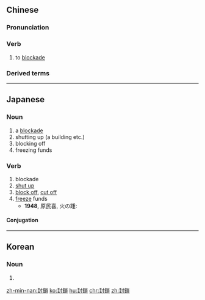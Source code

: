 {{also|封锁}}
==Chinese==
{{zh-forms|s=封锁}}

===Pronunciation===
{{zh-pron
|m=fēngsuǒ
|c=fung1 so2
|h=pfs=fûng-só
|mn=hong-só
|cat=v
}}

===Verb===
{{zh-verb}}

# to [[blockade]]

===Derived terms===
{{zh-der|封鎖線}}

{{zh-cat|Intermediate}}

----

==Japanese==
{{ja-kanjitab|ふう|さ|yomi=on}}

===Noun===
{{ja-noun|ふうさ}}

# a [[blockade]]
# shutting up (a building etc.)
# blocking off
# freezing funds

===Verb===
{{ja-verb-suru|ふうさ}}

# blockade
# [[shut up]] {{gloss|close a building etc. so that no one can enter}}
# [[block off]], [[cut off]]
# [[freeze]] funds
#* '''1948''', 原民喜, 火の踵:
#*: {{ja-usex|たった今、無所得証明書とひきかへに'''封鎖'''預金から千円の生活費を引出せたので、その金はポケツトの中にあった。|たった いま、 むしょとく しょうめいしょ と ひきかへ に '''ふうさ''' よきん から せん えん の せいかつひ を ひきだせた ので、 その かね は ポケツト の なか に あった。|With proof of being without income, he had just managed to withdraw 1000 yen from his frozen account to cover living expenses, and that money was in his pocket now.}}

====Conjugation====
{{ja-suru|ふうさ}}

----

==Korean==
{{ko-hanjatab}}

===Noun===
{{ko-noun|hangeul=봉쇄}}

# {{hanja form of|봉쇄|blockade}}

[[zh-min-nan:封鎖]]
[[ko:封鎖]]
[[hu:封鎖]]
[[chr:封鎖]]
[[zh:封鎖]]